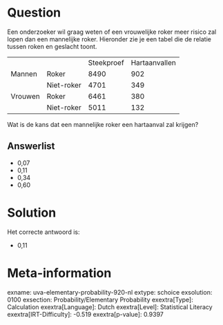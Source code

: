Question
========

Een onderzoeker wil graag weten of een vrouwelijke roker meer risico zal
lopen dan een mannelijke roker. Hieronder zie je een tabel die de
relatie tussen roken en geslacht toont.

  --------- ------------ ------------ ---------------
                         Steekproef   Hartaanvallen
  Mannen    Roker        8490         902
            Niet-roker   4701         349
  Vrouwen   Roker        6461         380
            Niet-roker   5011         132
  --------- ------------ ------------ ---------------

Wat is de kans dat een mannelijke roker een hartaanval zal krijgen?


Answerlist
----------

* 0,07
* 0,11
* 0,34
* 0,60

Solution
========

Het correcte antwoord is: 

* 0,11

Meta-information
================
exname: uva-elementary-probability-920-nl
extype: schoice
exsolution: 0100
exsection: Probability/Elementary Probability
exextra[Type]: Calculation
exextra[Language]: Dutch
exextra[Level]: Statistical Literacy
exextra[IRT-Difficulty]: -0.519
exextra[p-value]: 0.9397
